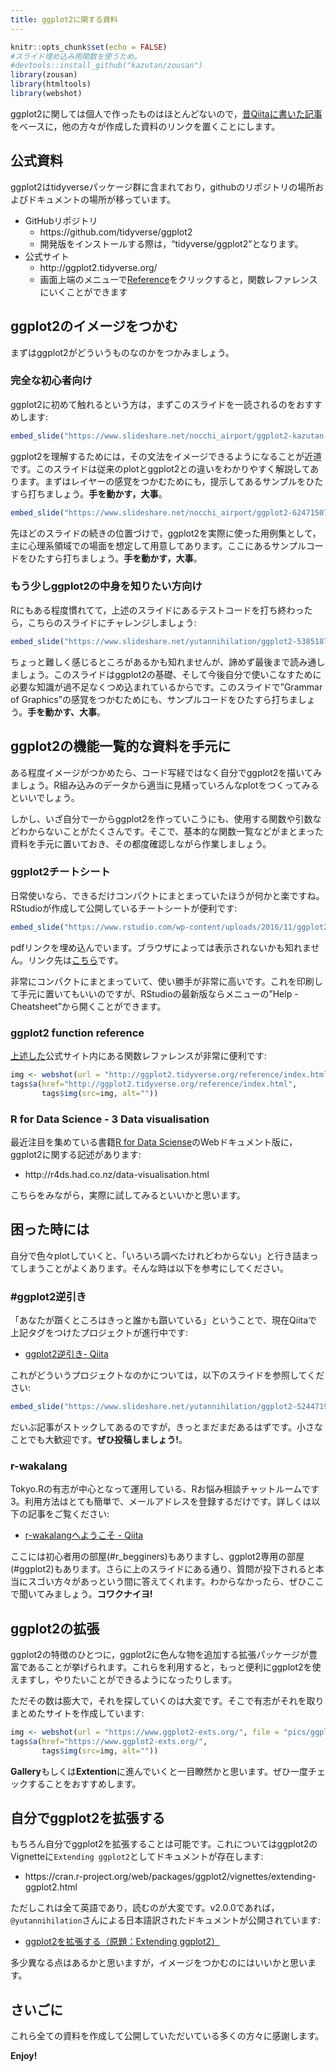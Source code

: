 ```yaml
---
title: ggplot2に関する資料
---
```


```r
knitr::opts_chunk$set(echo = FALSE)
#スライド埋め込み用関数を使うため。
#devtools::install_github("kazutan/zousan")
library(zousan)
library(htmltools)
library(webshot)
```


ggplot2に関しては個人で作ったものはほとんどないので，[昔Qiitaに書いた記事](http://qiita.com/kazutan/items/c42031ec54be283efd4f)をベースに，他の方々が作成した資料のリンクを置くことにします。

## 公式資料

ggplot2はtidyverseパッケージ群に含まれており，githubのリポジトリの場所およびドキュメントの場所が移っています。

- GitHubリポジトリ
    - https://github.com/tidyverse/ggplot2
    - 開発版をインストールする際は，"tidyverse/ggplot2"となります。
- 公式サイト
    - http://ggplot2.tidyverse.org/
    - 画面上端のメニューで[Reference](http://ggplot2.tidyverse.org/reference/index.html)をクリックすると，関数レファレンスにいくことができます

## ggplot2のイメージをつかむ

まずはggplot2がどういうものなのかをつかみましょう。

### 完全な初心者向け

ggplot2に初めて触れるという方は，まずこのスライドを一読されるのをおすすめします:

```r
embed_slide("https://www.slideshare.net/nocchi_airport/ggplot2-kazutan-rver2")
```

ggplot2を理解するためには，その文法をイメージできるようになることが近道です。このスライドは従来のplotとggplot2との違いをわかりやすく解説してあります。まずはレイヤーの感覚をつかむためにも，提示してあるサンプルをひたすら打ちましょう。**手を動かす，大事**。

```r
embed_slide("https://www.slideshare.net/nocchi_airport/ggplot2-62471507")
```

先ほどのスライドの続きの位置づけで，ggplot2を実際に使った用例集として，主に心理系領域での場面を想定して用意してあります。ここにあるサンプルコードをひたすら打ちましょう。**手を動かす，大事**。

### もう少しggplot2の中身を知りたい方向け

Rにもある程度慣れてて，上述のスライドにあるテストコードを打ち終わったら，こちらのスライドにチャレンジしましょう:

```r
embed_slide("https://www.slideshare.net/yutannihilation/ggplot2-53851875")
```

ちょっと難しく感じるところがあるかも知れませんが、諦めず最後まで読み通しましょう。このスライドはggplot2の基礎、そして今後自分で使いこなすために必要な知識が過不足なくつめ込まれているからです。このスライドで"Grammar of Graphics"の感覚をつかむためにも、サンプルコードをひたすら打ちましょう。**手を動かす、大事**。

## ggplot2の機能一覧的な資料を手元に

ある程度イメージがつかめたら、コード写経ではなく自分でggplot2を描いてみましょう。R組み込みのデータから適当に見繕っていろんなplotをつくってみるといいでしょう。

しかし、いざ自分で一からggplot2を作っていこうにも、使用する関数や引数などわからないことがたくさんです。そこで、基本的な関数一覧などがまとまった資料を手元に置いておき、その都度確認しながら作業しましょう。

### ggplot2チートシート

日常使いなら、できるだけコンパクトにまとまっていたほうが何かと楽ですね。RStudioが作成して公開しているチートシートが便利です:

```r
embed_slide("https://www.rstudio.com/wp-content/uploads/2016/11/ggplot2-cheatsheet-2.1.pdf")
```

pdfリンクを埋め込んでいます。ブラウザによっては表示されないかも知れません。リンク先は[こちら](https://www.rstudio.com/wp-content/uploads/2016/11/ggplot2-cheatsheet-2.1.pdf)です。

非常にコンパクトにまとまっていて、使い勝手が非常に高いです。これを印刷して手元に置いてもいいのですが、RStudioの最新版ならメニューの"Help - Cheatsheet"から開くことができます。

### ggplot2 function reference

[上述した](https://kazutan.github.io/kazutanR/ggplot2_links.html#公式資料)公式サイト内にある関数レファレンスが非常に便利です:

```r
img <- webshot(url = "http://ggplot2.tidyverse.org/reference/index.html", file = "pics/ggplot_ref.png",cliprect = "viewport", vheight = 400)
tags$a(href="http://ggplot2.tidyverse.org/reference/index.html",
       tags$img(src=img, alt=""))
```

### R for Data Science - 3 Data visualisation

最近注目を集めている書籍[R for Data Sciense](http://r4ds.had.co.nz/)のWebドキュメント版に，ggplot2に関する記述があります:

- http://r4ds.had.co.nz/data-visualisation.html

こちらをみながら，実際に試してみるといいかと思います。

## 困った時には

自分で色々plotしていくと、「いろいろ調べたけれどわからない」と行き詰まってしまうことがよくあります。そんな時は以下を参考にしてください。

### #ggplot2逆引き

「あなたが躓くところはきっと誰かも躓いている」ということで、現在Qiitaで上記タグをつけたプロジェクトが進行中です:

- [ggplot2逆引き- Qiita](http://qiita.com/tags/ggplot2%E9%80%86%E5%BC%95%E3%81%8D)

これがどういうプロジェクトなのかについては，以下のスライドを参照してください:

```r
embed_slide("https://www.slideshare.net/yutannihilation/ggplot2-52447195")
```

だいぶ記事がストックしてあるのですが，きっとまだまだあるはずです。小さなことでも大歓迎です。**ぜひ投稿しましょう!**。

### r-wakalang

Tokyo.Rの有志が中心となって運用している、Rお悩み相談チャットルームです3。利用方法はとても簡単で、メールアドレスを登録するだけです。詳しくは以下の記事をご覧ください:

- [r-wakalangへようこそ - Qiita](http://qiita.com/uri/items/5583e91bb5301ed5a4ba)

ここには初心者用の部屋(#r_begginers)もありますし、ggplot2専用の部屋(#ggplot2)もあります。さらに上のスライドにある通り、質問が投下されると本当にスゴい方々があっという間に答えてくれます。わからなかったら、ぜひここで聞いてみましょう。**コワクナイヨ!**

## ggplot2の拡張

ggplot2の特徴のひとつに，ggplot2に色んな物を追加する拡張パッケージが豊富であることが挙げられます。これらを利用すると，もっと便利にggplot2を使えますし，やりたいことができるようになったりします。

ただその数は膨大で，それを探していくのは大変です。そこで有志がそれを取りまとめたサイトを作成しています:

```r
img <- webshot(url = "https://www.ggplot2-exts.org/", file = "pics/ggplot_extention.png",cliprect = "viewport", vheight = 400)
tags$a(href="https://www.ggplot2-exts.org/",
       tags$img(src=img, alt=""))
```

**Gallery**もしくは**Extention**に進んでいくと一目瞭然かと思います。ぜひ一度チェックすることをおすすめします。

## 自分でggplot2を拡張する

もちろん自分でggplot2を拡張することは可能です。これについてはggplot2のVignetteに`Extending ggplot2`としてドキュメントが存在します:

- https://cran.r-project.org/web/packages/ggplot2/vignettes/extending-ggplot2.html

ただしこれは全て英語であり，読むのが大変です。v2.0.0であれば，`@yutannihilation`さんによる日本語訳されたドキュメントが公開されています:

- [ggplot2を拡張する（原題：Extending ggplot2）](http://yutannihilation.github.io/ggplot2-vignette-ja/extending-ggplot2.html)

多少異なる点はあるかと思いますが，イメージをつかむのにはいいかと思います。

## さいごに

これら全ての資料を作成して公開していただいている多くの方々に感謝します。

**Enjoy!**